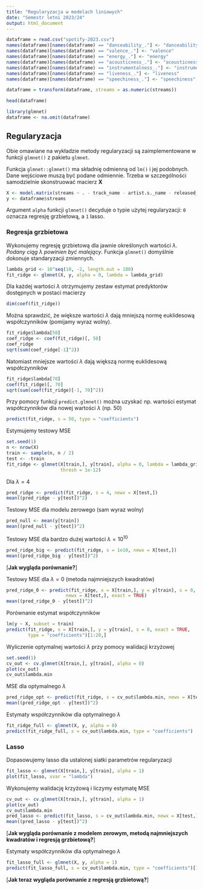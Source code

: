 ```yaml
---
title: "Regularyzacja w modelach liniowych"
date: "Semestr letni 2023/24"
output: html_document
---
```


```r
dataframe = read.csv("spotify-2023.csv")
names(dataframe)[names(dataframe) == "danceability_."] <- "danceability"
names(dataframe)[names(dataframe) == "valence_."] <- "valence"
names(dataframe)[names(dataframe) == "energy_."] <- "energy"
names(dataframe)[names(dataframe) == "acousticness_."] <- "acousticness"
names(dataframe)[names(dataframe) == "instrumentalness_."] <- "instrumentalness"
names(dataframe)[names(dataframe) == "liveness_."] <- "liveness"
names(dataframe)[names(dataframe) == "speechiness_."] <- "speechiness"

dataframe = transform(dataframe, streams = as.numeric(streams))

head(dataframe)
```

```r
library(glmnet)
dataframe <- na.omit(dataframe)
```

## Regularyzacja

Obie omawiane na wykładzie metody regularyzacji są zaimplementowane w funkcji
`glmnet()` z pakietu `glmnet`. 

Funkcja `glmnet::glmnet()` ma składnię odmienną od `lm()` i jej podobnych. Dane
wejściowe muszą być podane odmiennie. Trzeba w szczególności samodzielnie 
skonstruować macierz $\mathbf{X}$
```r
X <- model.matrix(streams ~ . - track_name - artist.s._name - released_day - in_deezer_playlists - in_shazam_charts, data = dataframe)[, -1]
y <- dataframe$streams
```

Argument `alpha` funkcji `glmnet()` decyduje o typie użytej regularyzacji:
`0` oznacza regresję grzbietową, a `1` lasso.

### Regresja grzbietowa

Wykonujemy regresję grzbietową dla jawnie określonych wartości $\lambda$. 
*Podany ciąg $\lambda$ powinien być malejący*.
Funkcja `glmnet()` domyślnie dokonuje standaryzacji zmiennych.

```r
lambda_grid <- 10^seq(10, -2, length.out = 100)
fit_ridge <- glmnet(X, y, alpha = 0, lambda = lambda_grid)
```

Dla każdej wartości $\lambda$ otrzymujemy zestaw estymat predyktorów
dostępnych w postaci macierzy
```r
dim(coef(fit_ridge))
```

Można sprawdzić, że większe wartości $\lambda$ dają mniejszą normę euklidesową
współczynników (pomijamy wyraz wolny).
```r
fit_ridge$lambda[50]
coef_ridge <- coef(fit_ridge)[, 50]
coef_ridge
sqrt(sum(coef_ridge[-1]^2))
```
Natomiast mniejsze wartości $\lambda$ dają większą normę euklidesową współczynników
```r
fit_ridge$lambda[70]
coef(fit_ridge)[, 70]
sqrt(sum(coef(fit_ridge)[-1, 70]^2))
```

Przy pomocy funkcji `predict.glmnet()` można uzyskać np. wartości estymat
współczynników dla nowej wartości $\lambda$ (np. 50)
```r
predict(fit_ridge, s = 50, type = "coefficients")
```

Estymujemy testowy MSE
```r
set.seed(1)
n <- nrow(X)
train <- sample(n, n / 2)
test <- -train
fit_ridge <- glmnet(X[train,], y[train], alpha = 0, lambda = lambda_grid,
                    thresh = 1e-12)
```

Dla $\lambda = 4$
```r
pred_ridge <- predict(fit_ridge, s = 4, newx = X[test,])
mean((pred_ridge - y[test])^2)
```

Testowy MSE dla modelu zerowego (sam wyraz wolny)
```r
pred_null <- mean(y[train])
mean((pred_null - y[test])^2)
```

Testowy MSE dla bardzo dużej wartości $\lambda = 10^{10}$
```r
pred_ridge_big <- predict(fit_ridge, s = 1e10, newx = X[test,])
mean((pred_ridge_big - y[test])^2)
```

[**Jak wygląda porównanie?**]

Testowy MSE dla $\lambda = 0$ (metoda najmniejszych kwadratów)
```r
pred_ridge_0 <- predict(fit_ridge, x = X[train,], y = y[train], s = 0, 
                      newx = X[test,], exact = TRUE)
mean((pred_ridge_0 - y[test])^2)
```

Porównanie estymat współczynników
```r
lm(y ~ X, subset = train)
predict(fit_ridge, x = X[train,], y = y[train], s = 0, exact = TRUE, 
        type = "coefficients")[1:20,]
```

Wyliczenie optymalnej wartości $\lambda$ przy pomocy walidacji krzyżowej
```r
set.seed(1)
cv_out <- cv.glmnet(X[train,], y[train], alpha = 0)
plot(cv_out)
cv_out$lambda.min
```

MSE dla optymalnego $\lambda$
```r
pred_ridge_opt <- predict(fit_ridge, s = cv_out$lambda.min, newx = X[test,])
mean((pred_ridge_opt - y[test])^2)
```

Estymaty współczynników dla optymalnego $\lambda$
```r
fit_ridge_full <- glmnet(X, y, alpha = 0)
predict(fit_ridge_full, s = cv_out$lambda.min, type = "coefficients")
```

### Lasso

Dopasowujemy lasso dla ustalonej siatki parametrów regularyzacji
```r
fit_lasso <- glmnet(X[train,], y[train], alpha = 1)
plot(fit_lasso, xvar = "lambda")
```

Wykonujemy walidację krzyżową i liczymy estymatę MSE
```r
cv_out <- cv.glmnet(X[train,], y[train], alpha = 1)
plot(cv_out)
cv_out$lambda.min
pred_lasso <- predict(fit_lasso, s = cv_out$lambda.min, newx = X[test,])
mean((pred_lasso - y[test])^2)
```

[**Jak wygląda porównanie z modelem zerowym, metodą najmniejszych kwadratów
i regresją grzbietową?**]

Estymaty współczynników dla optymalnego $\lambda$
```r
fit_lasso_full <- glmnet(X, y, alpha = 1)
predict(fit_lasso_full, s = cv_out$lambda.min, type = "coefficients")[1:20,]
```

[**Jak teraz wygląda porównanie z regresją grzbietową?**]
